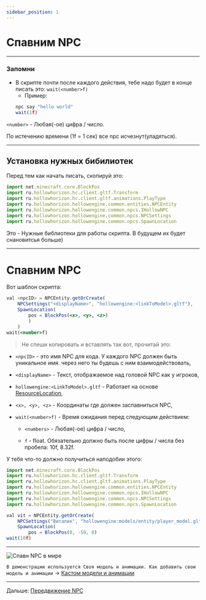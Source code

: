 ```yaml
---
sidebar_position: 1
---
```


# Спавним NPC

---

### Запомни

- В скрипте почти после каждого действия, тебе надо будет в конце писать это: `wait(<number>f)`
  - Пример:
  ```jsx
  npc say "hello world"
  wait(1f)
  ```

`<number>` - Любая(-ое) цифра / число.

По истечению времени (1f = 1 сек) все npc исчезнут(уладяться).

---

## Установка нужных бибилиотек

Перед тем как начать писать, скопируй это:

```jsx
import net.minecraft.core.BlockPos
import ru.hollowhorizon.hc.client.gltf.Transform
import ru.hollowhorizon.hc.client.gltf.animations.PlayType
import ru.hollowhorizon.hollowengine.common.entities.NPCEntity
import ru.hollowhorizon.hollowengine.common.npcs.IHollowNPC
import ru.hollowhorizon.hollowengine.common.npcs.NPCSettings
import ru.hollowhorizon.hollowengine.common.npcs.SpawnLocation
```

Это - Нужные библиотеки для работы скрипта. В будущем их будет снановитсья больше)

---

# Спавним NPC

Вот шаблон скрипта:

```jsx
val <npcID> = NPCEntity.getOrCreate(
    NPCSettings("<displayName>", "hollowengine:<linkToModel>.gltf"),
    SpawnLocation(
        pos = BlockPos(<x>, <y>, <z>)
        )
    )
wait(<number>f)
```

> Не спеши копировать и вставлять так вот, прочитай это:

- `<npcID>` - это имя NPC для кода. У каждого NPC должен быть уникальное имя. через него ты будешь с ним взаимодействовать,

- `<displayName>` - Текст, отображаемое над головой NPC как у игроков,

- `hollowengine:<LinkToModel>.gltf` - Работает на основе [ResourceLocation](../extra/resourceLocation),

- `<x>, <y>, <z>` - Координаты где должен заспавниться NPC,

- `wait(<number>f)` - Время ожидания перед следующим действием:
    
    - `<numbers>` - Любая(-ое) цифра / число,
    
    - `f` - float. Обязательно должно быть после цифры / числа без пробела: 10f, 8.32f.

У тебя что-то должно получиться наподобии этого:

```jsx
import net.minecraft.core.BlockPos
import ru.hollowhorizon.hc.client.gltf.Transform
import ru.hollowhorizon.hc.client.gltf.animations.PlayType
import ru.hollowhorizon.hollowengine.common.entities.NPCEntity
import ru.hollowhorizon.hollowengine.common.npcs.IHollowNPC
import ru.hollowhorizon.hollowengine.common.npcs.NPCSettings
import ru.hollowhorizon.hollowengine.common.npcs.SpawnLocation

val vit = NPCEntity.getOrCreate(
    NPCSettings("Виталик", "hollowengine:models/entity/player_model.gltf"),
    SpawnLocation(
        pos = BlockPos(0, -59, 0)
wait(10f)
```

---

![Спавн NPC в мире](../../../static/img/he-guide/spawnNPC.gif)

```В демонстрации используется Своя модель и анимации. Как добавить свои модель и анимации``` -> [Кастом модели и анимации](../extra/custom-Models-and-Anims)

---

Дальше: [Передвижение NPC](./move-npc)
